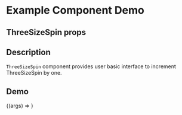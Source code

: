 
<Meta title="Example/ThreeSizeSpin" component={ThreeSizeSpin} />

# Example Component Demo

## ThreeSizeSpin props
<Props of={ThreeSizeSpin} />

## Description

`ThreeSizeSpin` component provides user basic interface to increment ThreeSizeSpin by one.

## Demo

<Canvas>
  <Story name="AntD ThreeSizeSpin">
    {(args) => <ThreeSizeSpin {...args} />}
  </Story>
</Canvas>